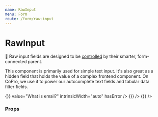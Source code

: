 ```yaml
---
name: RawInput
menu: Form
route: /form/raw-input
---
```



# RawInput

📣 Raw input fields are designed to be [controlled](https://reactjs.org/docs/forms.html#controlled-components) by their smarter, form-connected parent.

This component is primarily used for simple text input. It's also great as a hidden field that holds the value of a complex frontend component. On CoPro, we use it to power our autocomplete text fields and tabular data filter fields.

<Playground>
  <Box align="stretch" maxWidth="500px">
    <Label field="foo" title="Default Behavior">
      <RawInput />
    </Label>
    <Label field="foo" title="Text Input">
      <RawInput
        type="text"
        name="foo"
        placeholder="Your name"
        maxLength={100}
      />
    </Label>
    <Label field="bar" title="Email" supportingText="with validation error, intrinsic width = auto">
      <RawInput
        type="email"
        name="bar"
        onChange={() => {}}
        value="What is email?"
        intrinsicWidth="auto"
        hasError
      />
    </Label>
    <Label field="password" title="Password">
      <RawInput
        type="password"
        name="password"
        intrinsicWidth="auto"
        value="abcdefghijk"
        onChange={() => {}}
      />
    </Label>
    <Label field="phone" title="Number">
      <RawInput
        type="number"
        name="phone"
        intrinsicWidth="auto"
        min="10"
        max="100"
        value="20"
        onChange={() => {}}
      />
    </Label>
  </Box>
</Playground>

### Props

<Props of={RawInput} />
